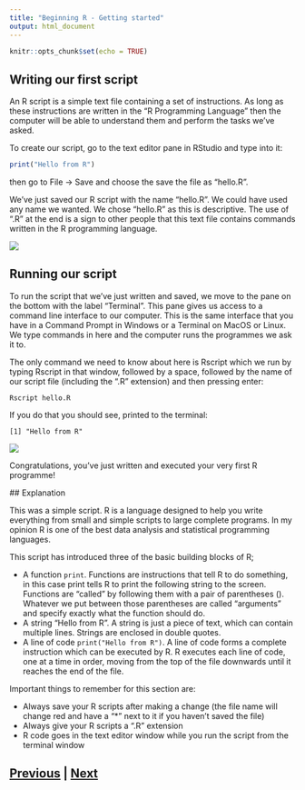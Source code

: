```yaml
---
title: "Beginning R - Getting started"
output: html_document
---
```


```r
knitr::opts_chunk$set(echo = TRUE)
```

## Writing our first script

An R script is a simple text file containing a set of instructions. 
As long as these instructions are written in the "R Programming Language" then 
the computer will be able to understand them and perform the tasks we've asked.

To create our script, go to the text editor pane in RStudio and type into it:

```R
print("Hello from R")
```

then go to File → Save and choose the save the file as "hello.R".

We've just saved our R script with the name "hello.R". We could have used any name
we wanted. We chose "hello.R" as this is descriptive. The use of ".R" at the end
is a sign to other people that this text file contains commands written in the 
R programming language.

![](images/started01.png)

## Running our script

To run the script that we've just written and saved, we move to the pane on the bottom
with the label "Terminal". This pane gives us access to a command line interface to 
our computer. This is the same interface that you have in a Command Prompt in Windows 
or a Terminal on MacOS or Linux. We type commands in here and the computer runs 
the programmes we ask it to.

The only command we need to know about here is Rscript which we run by typing 
Rscript in that window, followed by a space, followed by the name of our 
script file (including the ".R" extension) and then pressing enter:

```
Rscript hello.R
```

If you do that you should see, printed to the terminal:

```
[1] "Hello from R"
```

![](images/started02.png)

Congratulations, you've just written and executed your very first R programme!

## Explanation

This was a simple script. R is a language designed to help you write everything 
from small and simple scripts to large complete programs. In my opinion 
R is one of the best data analysis and statistical programming languages. 

This script has introduced three of the basic building blocks of R;

* A function `print`. Functions are instructions that tell R to do something, 
in this case print tells R to print the following string to the screen. 
Functions are "called" by following them with a pair of parentheses (). 
Whatever we put between those parentheses are called "arguments" and specify 
exactly what the function should do.
* A string "Hello from R". A string is just a piece of text, which can contain 
multiple lines. Strings are enclosed in double quotes.
* A line of code `print("Hello from R")`. A line of code forms a complete instruction 
which can be executed by R. R executes each line of code, one at a time in order, 
moving from the top of the file downwards until it reaches the end of the file.

Important things to remember for this section are:

* Always save your R scripts after making a change (the file name will change red
and have a "*" next to it if you haven't saved the file)
* Always give your R scripts a ".R" extension
* R code goes in the text editor window while you run the script from the terminal window

## [Previous](index.html) | [Next](data_types.html)
